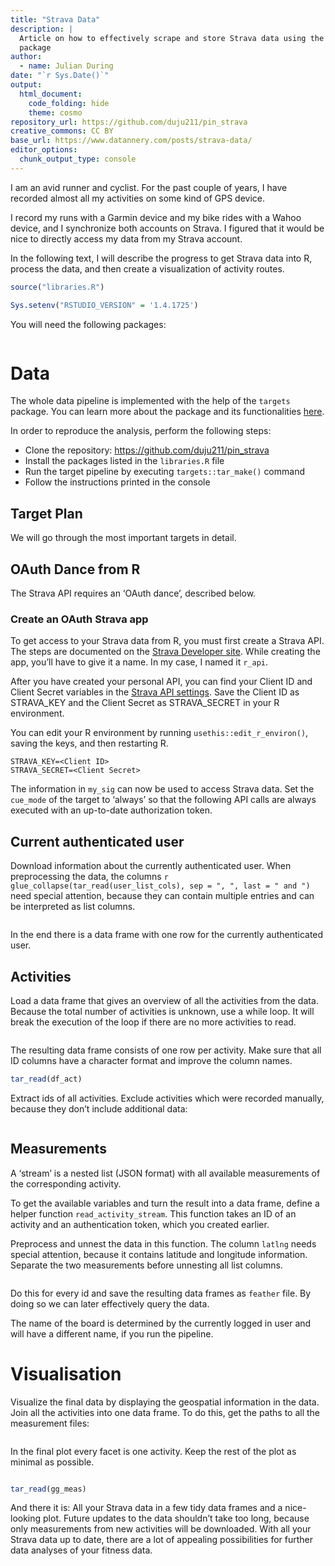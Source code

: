 ```yaml
---
title: "Strava Data"
description: |
  Article on how to effectively scrape and store Strava data using the `targets`
  package
author:
  - name: Julian During
date: "`r Sys.Date()`"
output:
  html_document:
    code_folding: hide
    theme: cosmo
repository_url: https://github.com/duju211/pin_strava
creative_commons: CC BY
base_url: https://www.datannery.com/posts/strava-data/
editor_options: 
  chunk_output_type: console
---
```


I am an avid runner and cyclist. For the past couple of years,
I have recorded almost all my activities on some kind of GPS device.

I record my runs with a Garmin device and my bike rides with a Wahoo device,
and I synchronize both accounts on Strava.
I figured that it would be nice to directly access my data from my Strava
account.

In the following text, I will describe the progress to get Strava data into R,
process the data, and then create a visualization of activity routes.

```r
source("libraries.R")

Sys.setenv("RSTUDIO_VERSION" = '1.4.1725')
```

You will need the following packages:

```r
```

# Data {.tabset}

The whole data pipeline is implemented with the help of the `targets` package.
You can learn more about the package and its functionalities
[here](https://docs.ropensci.org/targets/).

In order to reproduce the analysis, perform the following steps:

* Clone the repository:
[https://github.com/duju211/pin_strava](https://github.com/duju211/pin_strava)
* Install the packages listed in the `libraries.R` file
* Run the target pipeline by executing `targets::tar_make()` command
* Follow the instructions printed in the console

## Target Plan

We will go through the most important targets in detail.

## OAuth Dance from R

The Strava API requires an ‘OAuth dance’, described below.

### Create an OAuth Strava app

To get access to your Strava data from R, you must first create a Strava API.
The steps are documented on the
[Strava Developer site](https://developers.strava.com/docs/getting-started/).
While creating the app, you’ll have to give it a name. In my case,
I named it `r_api`.

After you have created your personal API, you can find your Client ID and
Client Secret variables in the
[Strava API settings](https://www.strava.com/settings/api).
Save the Client ID as STRAVA_KEY and the Client Secret as STRAVA_SECRET
in your R environment.

<aside>
You can edit your R environment by running `usethis::edit_r_environ()`,
saving the keys, and then restarting R.
</aside>

```
STRAVA_KEY=<Client ID>
STRAVA_SECRET=<Client Secret>
```


The information in `my_sig` can now be used to access Strava data.
Set the `cue_mode` of the target to ‘always’ so that the following API calls
are always executed with an up-to-date authorization token.

## Current authenticated user

Download information about the currently authenticated user.
When preprocessing the data, the columns
`r glue_collapse(tar_read(user_list_cols), sep = ", ", last = " and ")` need
special attention, because they can contain multiple entries and can be
interpreted as list columns.

```r
```

In the end there is a data frame with one row for the currently authenticated
user.

## Activities

Load a data frame that gives an overview of all the activities from the data.
Because the total number of activities is unknown, use a while loop.
It will break the execution of the loop if there are no more activities to read.

```r
```

The resulting data frame consists of one row per activity.
Make sure that all ID columns have a character format and improve the column
names.

```r
tar_read(df_act)
```

Extract ids of all activities. Exclude activities which were recorded manually,
because they don't include additional data:

```r
```

## Measurements

A ‘stream’ is a nested list (JSON format) with all available measurements of
the corresponding activity.

To get the available variables and turn the result into a data frame,
define a helper function `read_activity_stream`.
This function takes an ID of an activity and an authentication token,
which you created earlier.

Preprocess and unnest the data in this function.
The column `latlng` needs special attention,
because it contains latitude and longitude information.
Separate the two measurements before unnesting all list columns.

```r
```

Do this for every id and save the resulting data frames as `feather` file.
By doing so we can later effectively query the data.

<aside>
The name of the board is determined by the currently logged in user and will
have a different name, if you run the pipeline.
</aside>

# Visualisation

Visualize the final data by displaying the geospatial information in the data.
Join all the activities into one data frame. To do this, get the paths to all
the measurement files:

```r
```

In the final plot every facet is one activity.
Keep the rest of the plot as minimal as possible.

```r
```

```r
tar_read(gg_meas)
```

And there it is:
All your Strava data in a few tidy data frames and a nice-looking plot.
Future updates to the data shouldn’t take too long, because only measurements
from new activities will be downloaded. With all your Strava data up to date,
there are a lot of appealing possibilities for further data analyses of your
fitness data.

